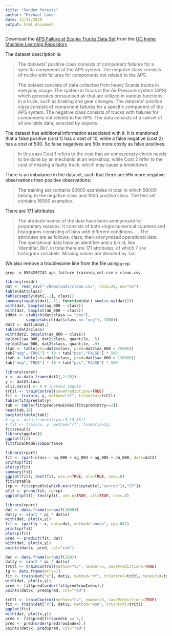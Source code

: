 ```yaml
---
title: "Random forests"
author: "Michael Love"
date: 12/14/2018
output: html_document
---
```


Download the
[APS Failure at Scania Trucks Data Set](https://archive.ics.uci.edu/ml/datasets/APS+Failure+at+Scania+Trucks) from
the
[UC Irvine Machine Learning Repository](https://archive.ics.uci.edu/ml/index.php)

The dataset description is:

> The datasets' positive class consists of component failures for a
> specific component of the APS system. The negative class consists of
> trucks with failures for components not related to the APS.
>
> The dataset consists of data collected from heavy Scania 
> trucks in everyday usage. The system in focus is the 
> Air Pressure system (APS) which generates pressurised 
> air that are utilized in various functions in a truck, 
> such as braking and gear changes. The datasets' 
> positive class consists of component failures 
> for a specific component of the APS system. 
> The negative class consists of trucks with failures 
> for components not related to the APS. The data consists 
> of a subset of all available data, selected by experts. 

The dataset has additional information associated with it. It is
mentioned that a false positive (cost 1) has a cost of 10, while a
false negative (cost 2) has a cost of 500. So false negatives are 50x
more costly as false positives.

> In this case Cost 1 refers to the cost that an unnessecary 
> check needs to be done by an mechanic at an workshop, while 
> Cost 2 refer to the cost of missing a faulty truck, 
> which may cause a breakdown. 

There is an imbalance in the dataset, such that there are 59x more
negative observations than positive observations:

> The training set contains 60000 examples in total in which 
> 59000 belong to the negative class and 1000 positive class. 
> The test set contains 16000 examples. 

There are 171 attributes

> The attribute names of the data have been anonymized for 
> proprietary reasons. It consists of both single numerical 
> counters and histograms consisting of bins with different 
> conditions. 
> ...
> The attributes are as follows: class, then 
> anonymized operational data. The operational data have 
> an identifier and a bin id, like 'Identifier_Bin'. 
> In total there are 171 attributes, of which 7 are 
> histogram variabels. Missing values are denoted by 'na'.

We also remove a troublesome line from the file using `grep`:

```
grep -v 8584297742 aps_failure_training_set.csv > clean.csv
```

```r
library(readr)
dat <- read_csv("~/Downloads/clean.csv", skip=20, na="na")
table(dat$class)
table(sapply(dat[,-1], class))
summary(sapply(dat[,-1], function(dat) sum(is.na(dat))))
with(dat, boxplot(aa_000 ~ class))
with(dat, boxplot(ab_000 ~ class))
iddat <- c(which(dat$class == "pos"),
         sample(which(dat$class == "neg"), 1000))
dat2 <- dat[iddat,]
table(dat2$class)
with(dat2, boxplot(aa_000 ~ class))
by(dat2$aa_000, dat2$class, quantile, .5)
by(dat2$aa_000, dat2$class, quantile, .9)
(tab <- table(obs=dat2$class, pred=dat2$aa_000 > 75000))
tab["neg","TRUE"] * 10 + tab["pos","FALSE"] * 500
(tab <- table(obs=dat2$class, pred=dat2$aa_000 > 120000))
tab["neg","TRUE"] * 10 + tab["pos","FALSE"] * 500
```

```r
library(caret)
x <- as.data.frame(dat2[,2:20])
y <- dat2$class
x[is.na(x)] <- 0 # instead impute
trCtl <- trainControl(savePredictions=TRUE)
fit <- train(x, y, method="rf", trControl=trCtl)
table(fit$pred$mtry)
tab <- table(fit$pred$rowIndex[fit$pred$mtry==2])
head(tab,10)
barplot(table(tab))
# tg <- data.frame(mtry=c(5,10,15))
# fit <- train(x, y, method="rf", tuneGrid=tg)
fit$results
library(ggplot2)
ggplot(fit)
fit$finalModel$importance
```

```r
library(rpart)
fit <- rpart(class ~ aa_000 + ag_004 + ag_005 + ah_000, data=dat2)
printcp(fit)
plotcp(fit)
summary(fit)
ggplot(fit); text(fit, use.n=TRUE, all=TRUE, cex=.8)
fit$cptable
(cp <- fit$cptable[which.min(fit$cptable[,"xerror"]),"CP"])
pfit <- prune(fit, cp=cp)
ggplot(pfit); text(pfit, use.n=TRUE, all=TRUE, cex=.8)
```

```r
library(rpart)
dat <- data.frame(x=runif(1000))
dat$y <- sin(2 * pi * dat$x)
with(dat, plot(x,y))
fit <- rpart(y ~ x, data=dat, method="anova", cp=.001)
printcp(fit)
plotcp(fit)
pred <- predict(fit, dat)
with(dat, plot(x,y))
points(dat$x, pred, col="red")
```

```r
dat <- data.frame(x=runif(200))
dat$y <- sin(2 * pi * dat$x)
trCtl <- trainControl(method="cv", number=5, savePredictions=TRUE)
tg <- data.frame(mtry=1)
fit <- train(dat["x"], dat$y, method="rf", trControl=trCtl, tuneGrid=tg)
with(dat, plot(x,y))
pred <- fit$pred[order(fit$pred$rowIndex),]
points(dat$x, pred$pred, col="red")
```

```r
trCtl <- trainControl(method="cv", number=5, savePredictions=TRUE)
fit <- train(dat["x"], dat$y, method="knn", trControl=trCtl)
ggplot(fit)
with(dat, plot(x,y))
pred <- fit$pred[fit$pred$k == 5,]
pred <- pred[order(pred$rowIndex),]
points(dat$x, pred$pred, col="red")
```
